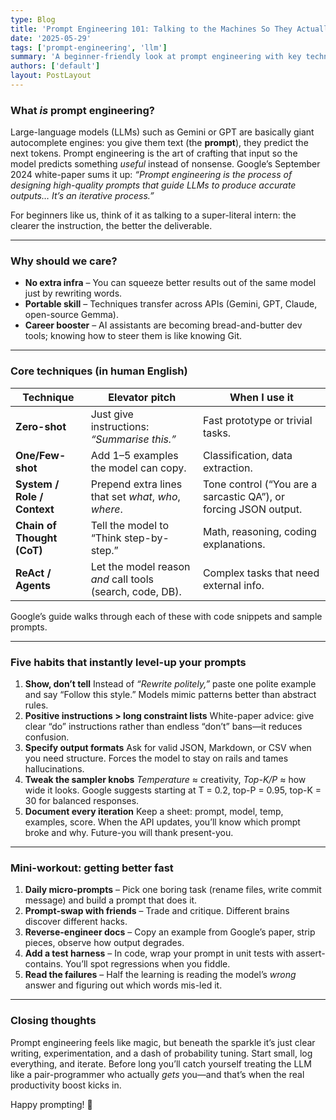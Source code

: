 ```yaml
---
type: Blog
title: 'Prompt Engineering 101: Talking to the Machines So They Actually Listen'
date: '2025-05-29'
tags: ['prompt-engineering', 'llm']
summary: 'A beginner-friendly look at prompt engineering with key techniques and practical tips.'
authors: ['default']
layout: PostLayout
---
```


### What *is* prompt engineering?

Large-language models (LLMs) such as Gemini or GPT are basically giant autocomplete engines: you give them text (the **prompt**), they predict the next tokens. Prompt engineering is the art of crafting that input so the model predicts something *useful* instead of nonsense. Google’s September 2024 white-paper sums it up: *“Prompt engineering is the process of designing high-quality prompts that guide LLMs to produce accurate outputs… It’s an iterative process.”*

For beginners like us, think of it as talking to a super-literal intern: the clearer the instruction, the better the deliverable.

---

### Why should we care?

* **No extra infra** – You can squeeze better results out of the same model just by rewriting words.
* **Portable skill** – Techniques transfer across APIs (Gemini, GPT, Claude, open-source Gemma).
* **Career booster** – AI assistants are becoming bread-and-butter dev tools; knowing how to steer them is like knowing Git.

---

### Core techniques (in human English)

| Technique                   | Elevator pitch                                            | When I use it                                                    |
| --------------------------- | --------------------------------------------------------- | ---------------------------------------------------------------- |
| **Zero-shot**               | Just give instructions: *“Summarise this.”*               | Fast prototype or trivial tasks.                                 |
| **One/Few-shot**            | Add 1–5 examples the model can copy.                      | Classification, data extraction.                                 |
| **System / Role / Context** | Prepend extra lines that set *what*, *who*, *where*.      | Tone control (“You are a sarcastic QA”), or forcing JSON output. |
| **Chain of Thought (CoT)**  | Tell the model to “Think step-by-step.”                   | Math, reasoning, coding explanations.                            |
| **ReAct / Agents**          | Let the model reason *and* call tools (search, code, DB). | Complex tasks that need external info.                           |

Google’s guide walks through each of these with code snippets and sample prompts.

---

### Five habits that instantly level-up your prompts

1. **Show, don’t tell**
   Instead of *“Rewrite politely,”* paste one polite example and say “Follow this style.” Models mimic patterns better than abstract rules.
2. **Positive instructions > long constraint lists**
   White-paper advice: give clear “do” instructions rather than endless “don’t” bans—it reduces confusion.
3. **Specify output formats**
   Ask for valid JSON, Markdown, or CSV when you need structure. Forces the model to stay on rails and tames hallucinations.
4. **Tweak the sampler knobs**
   *Temperature* ≈ creativity, *Top-K/P* ≈ how wide it looks. Google suggests starting at T = 0.2, top-P = 0.95, top-K = 30 for balanced responses.
5. **Document every iteration**
   Keep a sheet: prompt, model, temp, examples, score. When the API updates, you’ll know which prompt broke and why. Future-you will thank present-you.

---

### Mini-workout: getting better fast

1. **Daily micro-prompts** – Pick one boring task (rename files, write commit message) and build a prompt that does it.
2. **Prompt‐swap with friends** – Trade and critique. Different brains discover different hacks.
3. **Reverse-engineer docs** – Copy an example from Google’s paper, strip pieces, observe how output degrades.
4. **Add a test harness** – In code, wrap your prompt in unit tests with assert-contains. You’ll spot regressions when you fiddle.
5. **Read the failures** – Half the learning is reading the model’s *wrong* answer and figuring out which words mis-led it.

---

### Closing thoughts

Prompt engineering feels like magic, but beneath the sparkle it’s just clear writing, experimentation, and a dash of probability tuning. Start small, log everything, and iterate. Before long you’ll catch yourself treating the LLM like a pair-programmer who actually *gets* you—and that’s when the real productivity boost kicks in.

Happy prompting! 🚀

